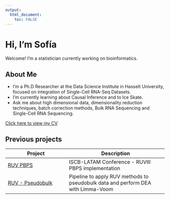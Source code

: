 ```yaml
---
output: 
  html_document:
    toc: FALSE
---
```


# Hi, I'm Sofía

Welcome! I'm a statistician currently working on bioinformatics.

## About Me

- I’m a Ph.D Researcher at the Data Science Institute in Hasselt University, focused on integration of Single-Cell RNA-Seq Datasets.
- I’m currently learning about Causal Inference and to Ice Skate.
- Ask me about high dimensional data, dimensionality reduction techniques, batch correction methods, Bulk RNA Sequencing and Single-Cell RNA Sequencing.

[Click here to view my CV](Sofia_Prieto_CV_2025.pdf)

## Previous projects

| Project | Description | 
|--------|-------------|
| [RUV PBPS](https://github.com/esprietol/PBPS) | ISCB-LATAM Conference - RUVIII PBPS implementation |
| [RUV - Pseudobulk](https://github.com/esprietol/ruv-pseudobulk) | Pipeline to apply RUV methods to pseudobulk data and perform DEA with Limma-Voom |




